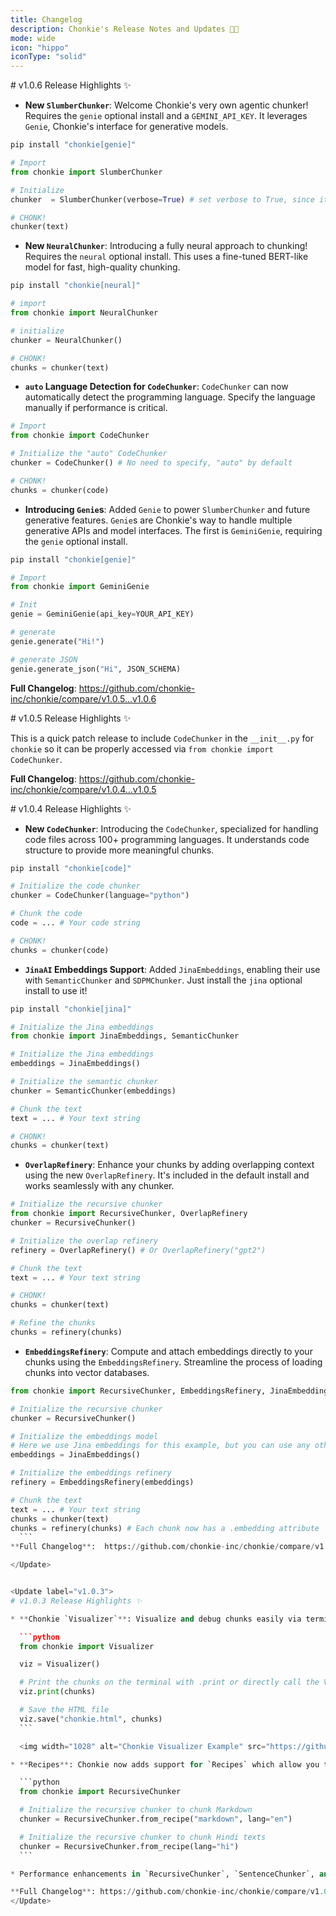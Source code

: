 ```yaml
---
title: Changelog
description: Chonkie's Release Notes and Updates 🦛✨
mode: wide
icon: "hippo"
iconType: "solid"
---
```


<Update label="v1.0.6">
  # v1.0.6 Release Highlights ✨

  - **New `SlumberChunker`**: Welcome Chonkie's very own agentic chunker! Requires the `genie` optional install and a `GEMINI_API_KEY`. It leverages `Genie`, Chonkie's interface for generative models.
  
  ```bash
  pip install "chonkie[genie]"
  ```

  ```python
  # Import
  from chonkie import SlumberChunker

  # Initialize
  chunker  = SlumberChunker(verbose=True) # set verbose to True, since it takes a while~

  # CHONK!
  chunker(text)
  ```

  - **New `NeuralChunker`**: Introducing a fully neural approach to chunking! Requires the `neural` optional install. This uses a fine-tuned BERT-like model for fast, high-quality chunking.

  ```bash
  pip install "chonkie[neural]"
  ```

  ```python
  # import
  from chonkie import NeuralChunker

  # initialize
  chunker = NeuralChunker()

  # CHONK!
  chunks = chunker(text)
  ```

  - **`auto` Language Detection for `CodeChunker`**: `CodeChunker` can now automatically detect the programming language. Specify the language manually if performance is critical.

  ```python
  # Import
  from chonkie import CodeChunker

  # Initialize the "auto" CodeChunker
  chunker = CodeChunker() # No need to specify, "auto" by default

  # CHONK!
  chunks = chunker(code)
  ```

  - **Introducing `Genie`s**: Added `Genie` to power `SlumberChunker` and future generative features. `Genie`s are Chonkie's way to handle multiple generative APIs and model interfaces. The first is `GeminiGenie`, requiring the `genie` optional install.

  ```bash
  pip install "chonkie[genie]"
  ```

  ```python
  # Import
  from chonkie import GeminiGenie

  # Init
  genie = GeminiGenie(api_key=YOUR_API_KEY)

  # generate
  genie.generate("Hi!")

  # generate JSON
  genie.generate_json("Hi", JSON_SCHEMA)
  ```

  **Full Changelog**: https://github.com/chonkie-inc/chonkie/compare/v1.0.5...v1.0.6
</Update>


<Update label="v1.0.5">
  # v1.0.5 Release Highlights ✨

  This is a quick patch release to include `CodeChunker` in the `__init__.py` for `chonkie` so it can be properly accessed via `from chonkie import CodeChunker`.
  
  **Full Changelog**: https://github.com/chonkie-inc/chonkie/compare/v1.0.4...v1.0.5
</Update>


<Update label="v1.0.4">
  # v1.0.4 Release Highlights ✨

  - **New `CodeChunker`**: Introducing the `CodeChunker`, specialized for handling code files across 100+ programming languages. It understands code structure to provide more meaningful chunks.
  
  ```bash
  pip install "chonkie[code]"
  ```

  ```python  
  # Initialize the code chunker
  chunker = CodeChunker(language="python")

  # Chunk the code
  code = ... # Your code string

  # CHONK!
  chunks = chunker(code)
  ```

  - **`JinaAI` Embeddings Support**: Added `JinaEmbeddings`, enabling their use with `SemanticChunker` and `SDPMChunker`. Just install the `jina` optional install to use it! 

  ```bash
  pip install "chonkie[jina]"
  ```

  ```python
  # Initialize the Jina embeddings  
  from chonkie import JinaEmbeddings, SemanticChunker
  
  # Initialize the Jina embeddings
  embeddings = JinaEmbeddings()

  # Initialize the semantic chunker
  chunker = SemanticChunker(embeddings)

  # Chunk the text
  text = ... # Your text string

  # CHONK!
  chunks = chunker(text)
  ```

  - **`OverlapRefinery`**: Enhance your chunks by adding overlapping context using the new `OverlapRefinery`. It's included in the default install and works seamlessly with any chunker.
  
  ```python
  # Initialize the recursive chunker  
  from chonkie import RecursiveChunker, OverlapRefinery
  chunker = RecursiveChunker()

  # Initialize the overlap refinery
  refinery = OverlapRefinery() # Or OverlapRefinery("gpt2")

  # Chunk the text
  text = ... # Your text string

  # CHONK!
  chunks = chunker(text)

  # Refine the chunks
  chunks = refinery(chunks)
  ```

  - **`EmbeddingsRefinery`**: Compute and attach embeddings directly to your chunks using the `EmbeddingsRefinery`. Streamline the process of loading chunks into vector databases.
  
  ```python
  from chonkie import RecursiveChunker, EmbeddingsRefinery, JinaEmbeddings

  # Initialize the recursive chunker
  chunker = RecursiveChunker()

  # Initialize the embeddings model
  # Here we use Jina embeddings for this example, but you can use any other embeddings model
  embeddings = JinaEmbeddings()

  # Initialize the embeddings refinery
  refinery = EmbeddingsRefinery(embeddings)

  # Chunk the text
  text = ... # Your text string
  chunks = chunker(text)
  chunks = refinery(chunks) # Each chunk now has a .embedding attribute
    ```
  **Full Changelog**:  https://github.com/chonkie-inc/chonkie/compare/v1.0.3...v1.0.4

</Update>


<Update label="v1.0.3">
  # v1.0.3 Release Highlights ✨

  * **Chonkie `Visualizer`**: Visualize and debug chunks easily via terminal printouts or HTML saves. Understand chunk quality and debug your chunker with visual feedback~ Use the `print` method to print rich text on your terminal or use the `save` method to save a highlighted `html` on your device! It's very simple to use, just pass in your chunks~

    ```python
    from chonkie import Visualizer

    viz = Visualizer()

    # Print the chunks on the terminal with .print or directly call the Visualizer object too
    viz.print(chunks) 

    # Save the HTML file
    viz.save("chonkie.html", chunks)
    ```

    <img width="1028" alt="Chonkie Visualizer Example" src="https://github.com/user-attachments/assets/ea38959b-01bd-4be9-90de-6442542e98a0"/>

  * **Recipes**: Chonkie now adds support for `Recipes` which allow you to use multilingual chunking out-of-the-box, as well as document specific chunking methods. Initial support starts with: `en`, `hi`, `zh`, `jp` and `ko`, while document type `markdown` is supported too. Use it via the `from_recipe` class method with any chunker that takes delimiters or `RecursiveRules`.

    ```python
    from chonkie import RecursiveChunker

    # Initialize the recursive chunker to chunk Markdown
    chunker = RecursiveChunker.from_recipe("markdown", lang="en")

    # Initialize the recursive chunker to chunk Hindi texts
    chunker = RecursiveChunker.from_recipe(lang="hi")
    ```

  * Performance enhancements in `RecursiveChunker`, `SentenceChunker`, and `WordTokenizer`.

  **Full Changelog**: https://github.com/chonkie-inc/chonkie/compare/v1.0.2...v1.0.3
</Update>
